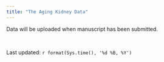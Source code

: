 ```yaml
---
title: "The Aging Kidney Data"
---
```


Data will be uploaded when manuscript has been submitted.

<br>


Last updated:
`r format(Sys.time(), '%d %B, %Y')`